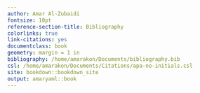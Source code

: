 ```yaml
---
author: Amar Al-Zubaidi
fontsize: 10pt
reference-section-title: Bibliography
colorlinks: true
link-citations: yes
documentclass: book
geometry: margin = 1 in
bibliography: /home/amarakon/Documents/bibliography.bib
csl: /home/amarakon/Documents/Citations/apa-no-initials.csl
site: bookdown::bookdown_site
output: amaryaml::book
---
```

